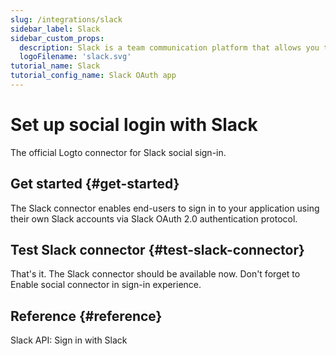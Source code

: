 ```yaml
---
slug: /integrations/slack
sidebar_label: Slack
sidebar_custom_props:
  description: Slack is a team communication platform that allows you to connect with your team.
  logoFilename: 'slack.svg'
tutorial_name: Slack
tutorial_config_name: Slack OAuth app
---
```




# Set up social login with Slack

The official Logto connector for Slack social sign-in.

<GuideTip />

## Get started \{#get-started}

The Slack connector enables end-users to sign in to your application using their own Slack accounts via Slack OAuth 2.0 authentication protocol.

<Integration />

## Test Slack connector \{#test-slack-connector}

That's it. The Slack connector should be available now. Don't forget to <MainSiteUrl href="/connectors/social-connectors#enable-social-sign-in">Enable social connector in sign-in experience</MainSiteUrl>.

## Reference \{#reference}

<Url href="https://api.slack.com/authentication/sign-in-with-slack">
  Slack API: Sign in with Slack
</Url>

